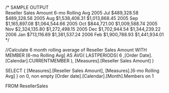 /* SAMPLE OUTPUT			
			Reseller Sales Amount	6-mo Rolling Avg
2005 Jul	$489,328.58				$489,328.58
2005 Aug	$1,538,408.31			$1,013,868.45
2005 Sep	$1,165,897.08			$1,064,544.66
2005 Oct	$844,721.00				$1,009,588.74
2005 Nov	$2,324,135.80			$1,272,498.15
2005 Dec	$1,702,944.54			$1,344,239.22
2006 Jan	$713,116.69				$1,381,537.24
2006 Feb	$1,900,788.93			$1,441,934.01
*/

//Calculate 6 month rolling average of Reseller Sales Amount
WITH
MEMBER [6-mo Rolling Avg] AS
	AVG( 
		LASTPERIODS(
			6
			,[Order Date].[Calendar].CURRENTMEMBER
		),
		[Measures].[Reseller Sales Amount]
	)

SELECT
	{
		[Measures].[Reseller Sales Amount],
		[Measures].[6-mo Rolling Avg]
	} on 0,
	non empty [Order date].[Calendar].[Month].Members
	on 1

FROM ResellerSales